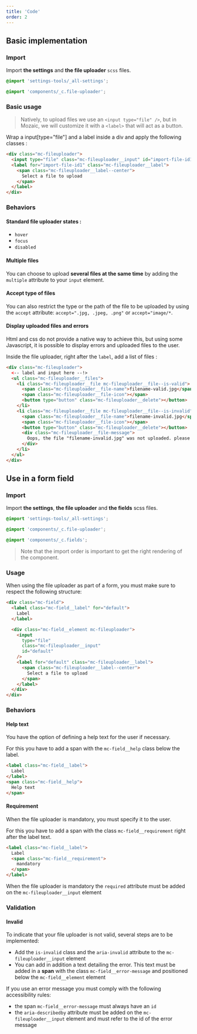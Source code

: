 ```yaml
---
title: 'Code'
order: 2
---
```


## Basic implementation

### Import

Import **the settings** and **the file uploader** `scss` files.

```scss
@import 'settings-tools/_all-settings';

@import 'components/_c.file-uploader';
```

### Basic usage

> Natively, to upload files we use an `<input type="file" />`, but in Mozaic, we will customize it with a `<label>` that will act as a button.

Wrap a input[type="file"] and a label inside a div and apply the following classes :

```html
<div class="mc-fileuploader">
  <input type="file" class="mc-fileuploader__input" id="import-file-id1">
  <label for="import-file-id1" class="mc-fileuploader__label">
    <span class="mc-fileuploader__label--center">
      Select a file to upload
    </span>
  </label>
</div>
```

<Preview path="default" />

### Behaviors

#### Standard file uploader states :

- `hover`
- `focus`
- `disabled`

<Preview path="all-states" />

#### Multiple files

You can choose to upload **several files at the same time** by adding the `multiple` attribute to your `input` element.

<Preview path="with-attribute-multiple" />

#### Accept type of files

You can also restrict the type or the path of the file to be uploaded by using the `accept` attribute: `accept=".jpg, .jpeg, .png"` or `accept="image/*`.

<Preview path="with-attribute-accept" />

#### Display uploaded files and errors

Html and css do not provide a native way to achieve this, but using some Javascript, it is possible to display errors and uploaded files to the user.

Inside the file uploader, right after the `label`, add a list of files :

```html
<div class="mc-fileuploader">
  <-- label and input here --!>
  <ul class="mc-fileuploader__files">
    <li class="mc-fileuploader__file mc-fileuploader__file--is-valid">
      <span class="mc-fileuploader__file-name">filename-valid.jpg</span>
      <span class="mc-fileuploader__file-icon"></span>
      <button type="button" class="mc-fileuploader__delete"></button>
    </li>
    <li class="mc-fileuploader__file mc-fileuploader__file--is-invalid">
      <span class="mc-fileuploader__file-name">filename-invalid.jpg</span>
      <span class="mc-fileuploader__file-icon"></span>
      <button type="button" class="mc-fileuploader__delete"></button>
      <div class="mc-fileuploader__file-message">
        Oops, the file "filename-invalid.jpg" was not uploaded. please try again
      </div>
    </li>
  </ul>
</div>
```

<Preview path="uploaded-files-with-errors" />

## Use in a form field

### Import

Import **the settings**, **the file uploader** and **the fields** scss files.

```scss
@import 'settings-tools/_all-settings';

@import 'components/_c.file-uploader';

@import 'components/_c.fields';
```

> Note that the import order is important to get the right rendering of the component.

### Usage

When using the file uploader as part of a form, you must make sure to respect the following structure:

```html
<div class="mc-field">
  <label class="mc-field__label" for="default">
    Label
  </label>

  <div class="mc-field__element mc-fileuploader">
    <input
      type="file"
      class="mc-fileuploader__input"
      id="default"
    />
    <label for="default" class="mc-fileuploader__label">
      <span class="mc-fileuploader__label--center">
        Select a file to upload
      </span>
    </label>
  </div>
</div>
```

<Preview path="with-field" />

### Behaviors

#### Help text

You have the option of defining a help text for the user if necessary.

For this you have to add a span with the `mc-field__help` class below the label.

```html
<label class="mc-field__label">
  Label
</label>
<span class="mc-field__help">
  Help text
</span>
```

<Preview path="help-text" />

#### Requirement

When the file uploader is mandatory, you must specify it to the user.

For this you have to add a span with the class `mc-field__requirement` right after the label text.

```html
<label class="mc-field__label">
  Label
  <span class="mc-field__requirement">
    mandatory
  </span>
</label>
```

<Highlight theme="tips" title="Semantic rule">

  When the file uploader is mandatory the `required` attribute must be added on the `mc-fileuploader__input` element

</Highlight>

<Preview path="requirement" />

### Validation

#### Invalid

To indicate that your file uploader is not valid, several steps are to be implemented:

- Add the `is-invalid` class and the `aria-invalid` attribute to the `mc-fileuploader__input` element
- You can add in addition a text detailing the error. This text must be added in a **span** with the class `mc-field__error-message` and positioned below the `mc-field__element` element

<Highlight theme="tips" title="Accessibility rules">

  If you use an error message you must comply with the following accessibility rules:
  - the span `mc-field__error-message` must always have an `id`
  - the `aria-describedby` attribute must be added on the `mc-fileuploader__input` element and must refer to the id of the error message

</Highlight>

<Preview path="invalid" />
